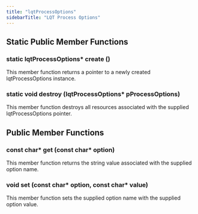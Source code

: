 ```yaml
---
title: "lqtProcessOptions"
sidebarTitle: "LQT Process Options"
---
```


## Static Public Member Functions

### static lqtProcessOptions\* create ()

This member function returns a pointer to a newly created lqtProcessOptions instance.

### static void destroy (lqtProcessOptions\* pProcessOptions)

This member function destroys all resources associated with the supplied lqtProcessOptions pointer.

## Public Member Functions

### const char* get (const char* option)

This member function returns the string value associated with the supplied option name.

### void set (const char* option, const char* value)

This member function sets the supplied option name with the supplied option value.
